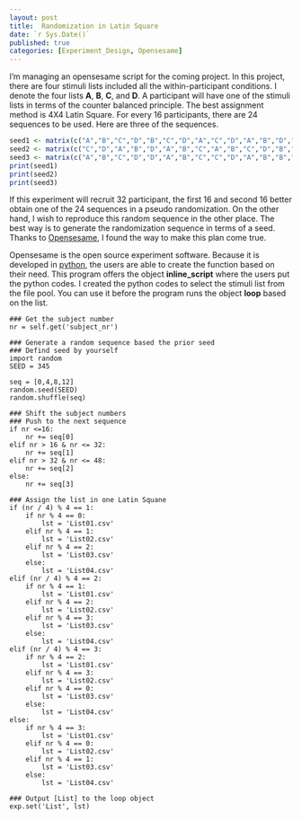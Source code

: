 ```yaml
---
layout: post
title:  Randomization in Latin Square
date: `r Sys.Date()`
published: true
categories: [Experiment_Design, Opensesame]
---
```


I'm managing an opensesame script for the coming project. In this project, there are four stimuli lists included all the within-participant conditions. I denote the four lists **A**, **B**, **C**, and **D**. A participant will have one of the stimuli lists in terms of the counter balanced principle. The best assignment method is 4X4 Latin Square. For every 16 participants, there are 24 sequences to be used. Here are three of the sequences.  

```r
seed1 <- matrix(c("A","B","C","D","B","C","D","A","C","D","A","B","D","A","B","C"), nc=4, byrow = T)
seed2 <- matrix(c("C","D","A","B","D","A","B","C","A","B","C","D","B","C","D","A"), nc=4, byrow = T)
seed3 <- matrix(c("A","B","C","D","D","A","B","C","C","D","A","B","B","C","D","A"), nc=4, byrow = T)
print(seed1)
print(seed2)
print(seed3)
```

If this experiment will recruit 32 participant, the first 16 and second 16 better obtain one of the 24 sequences in a pseudo randomization. On the other hand, I wish to reproduce this random sequence in the other place. The best way is to generate the randomization sequence in terms of a seed. Thanks to [Opensesame](http://osdoc.cogsci.nl/), I found the way to make this plan come true.   

Opensesame is the open source experiment software. Because it is developed in [python](https://www.python.org/), the users are able to create the function based on their need. This program offers the object **inline_script** where the users put the python codes. I created the python codes to select the stimuli list from the file pool. You can use it before the program runs the object **loop** based on the list.  

```
### Get the subject number
nr = self.get('subject_nr')

### Generate a random sequence based the prior seed
### Defind seed by yourself
import random
SEED = 345

seq = [0,4,8,12]
random.seed(SEED)
random.shuffle(seq)

### Shift the subject numbers
### Push to the next sequence
if nr <=16:
	nr += seq[0]
elif nr > 16 & nr <= 32:
	nr += seq[1]
elif nr > 32 & nr <= 48:
	nr += seq[2]
else:
	nr += seq[3]

### Assign the list in one Latin Squane
if (nr / 4) % 4 == 1:
	if nr % 4 == 0:
		lst = 'List01.csv'
	elif nr % 4 == 1:
		lst = 'List02.csv'
	elif nr % 4 == 2:
		lst = 'List03.csv'
	else:
		lst = 'List04.csv'
elif (nr / 4) % 4 == 2:
	if nr % 4 == 1:
		lst = 'List01.csv'
	elif nr % 4 == 2:
		lst = 'List02.csv'
	elif nr % 4 == 3:
		lst = 'List03.csv'
	else:
		lst = 'List04.csv'
elif (nr / 4) % 4 == 3:
	if nr % 4 == 2:
		lst = 'List01.csv'
	elif nr % 4 == 3:
		lst = 'List02.csv'
	elif nr % 4 == 0:
		lst = 'List03.csv'
	else:
		lst = 'List04.csv'
else:
	if nr % 4 == 3:
		lst = 'List01.csv'
	elif nr % 4 == 0:
		lst = 'List02.csv'
	elif nr % 4 == 1:
		lst = 'List03.csv'
	else:
		lst = 'List04.csv'

### Output [List] to the loop object
exp.set('List', lst)
```
